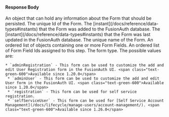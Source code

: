 
#### Response Body

<APIBlock>
  <APIField name="form.data" type="Object">
    An object that can hold any information about the Form that should be persisted.
  </APIField>
  <APIField name="form.id" type="UUID">
    The unique Id of the Form.
  </APIField>
  <APIField name="form.insertInstant" type="Long">
    The [instant](/docs/reference/data-types#instants) that the Form was added to the FusionAuth database.
  </APIField>
  <APIField name="form.lastUpdateInstant" type="Long">
    The [instant](/docs/reference/data-types#instants) that the Form was last updated in the FusionAuth database.
  </APIField>
  <APIField name="form.name" type="String">
    The unique name of the Form.
  </APIField>
  <APIField name="form.steps">
    An ordered list of objects containing one or more Form Fields.
  </APIField>
  <APIField name="form.steps[x].fields">
    An ordered list of Form Field Ids assigned to this step.
  </APIField>
  <APIField name="form.type" type="String">
    The form type. The possible values are:

    * `adminRegistration` - This form can be used to customize the add and edit User Registration form in the FusionAuth UI. <span class="text-green-600">Available since 1.20.0</span>
     * `adminUser` - This form can be used to customize the add and edit User form in the FusionAuth UI. <span class="text-green-600">Available since 1.20.0</span>
     * `registration` - This form can be used for self service registration.
     * `selfServiceUser` - This form can be used for [Self Service Account Management](/docs/lifecycle/manage-users/account-management/). <span class="text-green-600">Available since 1.26.0</span>
  </APIField>
</APIBlock>

<JSON title="Example Response JSON" src="forms/response.json" />
